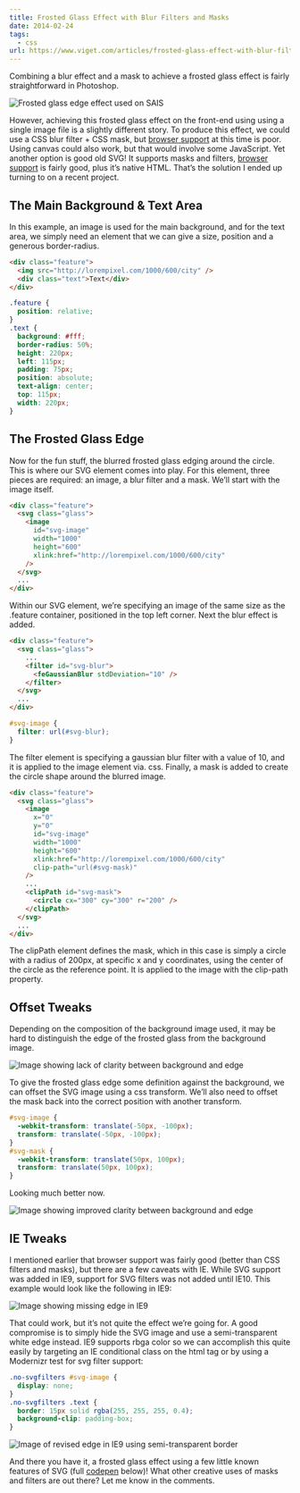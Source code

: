 ```yaml
---
title: Frosted Glass Effect with Blur Filters and Masks
date: 2014-02-24
tags:
  - css
url: https://www.viget.com/articles/frosted-glass-effect-with-blur-filters-and-masks/
---
```



Combining a blur effect and a mask to achieve a frosted glass effect is fairly straightforward in Photoshop.

![Frosted glass edge effect used on SAIS](https://viget.com/uploads/image/blog/sais-circle.jpg)

However, achieving this frosted glass effect on the front-end using using a single image file is a slightly different story. To produce this effect, we could use a CSS blur filter + CSS mask, but [browser support](http://caniuse.com/css-filters) at this time is poor. Using canvas could also work, but that would involve some JavaScript. Yet another option is good old SVG! It supports masks and filters, [browser support](http://caniuse.com/svg-filters) is fairly good, plus it’s native HTML. That’s the solution I ended up turning to on a recent project.

## The Main Background & Text Area

In this example, an image is used for the main background, and for the text area, we simply need an element that we can give a size, position and a generous border-radius.

```html
<div class="feature">
  <img src="http://lorempixel.com/1000/600/city" />
  <div class="text">Text</div>
</div>
```

```css
.feature {
  position: relative;
}
.text {
  background: #fff;
  border-radius: 50%;
  height: 220px;
  left: 115px;
  padding: 75px;
  position: absolute;
  text-align: center;
  top: 115px;
  width: 220px;
}
```

## The Frosted Glass Edge

Now for the fun stuff, the blurred frosted glass edging around the circle. This is where our SVG element comes into play. For this element, three pieces are required: an image, a blur filter and a mask. We’ll start with the image itself.

```html
<div class="feature">
  <svg class="glass">
    <image
      id="svg-image"
      width="1000"
      height="600"
      xlink:href="http://lorempixel.com/1000/600/city"
    />
  </svg>
  ...
</div>
```

Within our SVG element, we’re specifying an image of the same size as the .feature container, positioned in the top left corner. Next the blur effect is added.

```html
<div class="feature">
  <svg class="glass">
    ...
    <filter id="svg-blur">
      <feGaussianBlur stdDeviation="10" />
    </filter>
  </svg>
  ...
</div>
```

```css
#svg-image {
  filter: url(#svg-blur);
}
```

The filter element is specifying a gaussian blur filter with a value of 10, and it is applied to the image element via. css. Finally, a mask is added to create the circle shape around the blurred image.

```html
<div class="feature">
  <svg class="glass">
    <image
      x="0"
      y="0"
      id="svg-image"
      width="1000"
      height="600"
      xlink:href="http://lorempixel.com/1000/600/city"
      clip-path="url(#svg-mask)"
    />
    ...
    <clipPath id="svg-mask">
      <circle cx="300" cy="300" r="200" />
    </clipPath>
  </svg>
  ...
</div>
```

The clipPath element defines the mask, which in this case is simply a circle with a radius of 200px, at specific x and y coordinates, using the center of the circle as the reference point. It is applied to the image with the clip-path property.

## Offset Tweaks

Depending on the composition of the background image used, it may be hard to distinguish the edge of the frosted glass from the background image.

![Image showing lack of clarity between background and edge](https://viget.com/uploads/image/blog/circle-edge1.jpg)

To give the frosted glass edge some definition against the background, we can offset the SVG image using a css transform. We’ll also need to offset the mask back into the correct position with another transform.

```css
#svg-image {
  -webkit-transform: translate(-50px, -100px);
  transform: translate(-50px, -100px);
}
#svg-mask {
  -webkit-transform: translate(50px, 100px);
  transform: translate(50px, 100px);
}
```

Looking much better now.

![Image showing improved clarity between background and edge](https://viget.com/uploads/image/blog/circle-edge2.jpg)

## IE Tweaks

I mentioned earlier that browser support was fairly good (better than CSS filters and masks), but there are a few caveats with IE. While SVG support was added in IE9, support for SVG filters was not added until IE10. This example would look like the following in IE9:

![Image showing missing edge in IE9](https://viget.com/uploads/image/blog/circle-edge3.jpg)

That could work, but it’s not quite the effect we’re going for. A good compromise is to simply hide the SVG image and use a semi-transparent white edge instead. IE9 supports rbga color so we can accomplish this quite easily by targeting an IE conditional class on the html tag or by using a Modernizr test for svg filter support:

```css
.no-svgfilters #svg-image {
  display: none;
}
.no-svgfilters .text {
  border: 15px solid rgba(255, 255, 255, 0.4);
  background-clip: padding-box;
}
```

![Image of revised edge in IE9 using semi-transparent border](https://viget.com/uploads/image/blog/circle-edge4.jpg)

And there you have it, a frosted glass effect using a few little known features of SVG (full [codepen](http://cdpn.io/jeremyfrank/full/rjExm) below)! What other creative uses of masks and filters are out there? Let me know in the comments.

<Embed
  url="https://codepen.io/jeremyfrank/embed/npWMvY?default-tab=result"
  height="650"
/>
